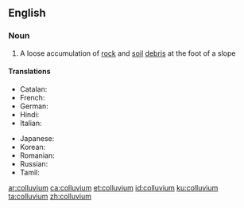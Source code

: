 ==English==

===Noun===
{{wikipedia}}
{{en-noun|colluvia|s}}

# {{lb|en|geology}} A loose accumulation of [[rock]] and [[soil]] [[debris]] at the foot of a slope

====Translations====
{{trans-top|a loose accumulation of rock and soil debris at the foot of a slope}}
* Catalan: {{t|ca|col·luvió|m}}
* French: {{t+|fr|colluvion|m}}
* German: {{t|de|Kolluvium}}
* Hindi: {{t|hi|मिश्रोढ़क|tr=miśrōṛhak|sc=Deva}}
* Italian: {{t|it|colluvium}}
{{trans-mid}}
* Japanese: {{t|ja|崩積層|tr=ほうせきそう, hōsekisō|sc=Jpan}}
* Korean: {{t+|ko|붕적토|tr=bung-jeok-to, 崩積土|sc=Kore}}
* Romanian: {{t+|ro|coluviu|n}}
* Russian: {{t+|ru|коллю́вий|m}}
* Tamil: {{t|ta|பாறை புதர்|sc=Taml}}
{{trans-bottom}}

[[ar:colluvium]]
[[ca:colluvium]]
[[et:colluvium]]
[[id:colluvium]]
[[ku:colluvium]]
[[ta:colluvium]]
[[zh:colluvium]]